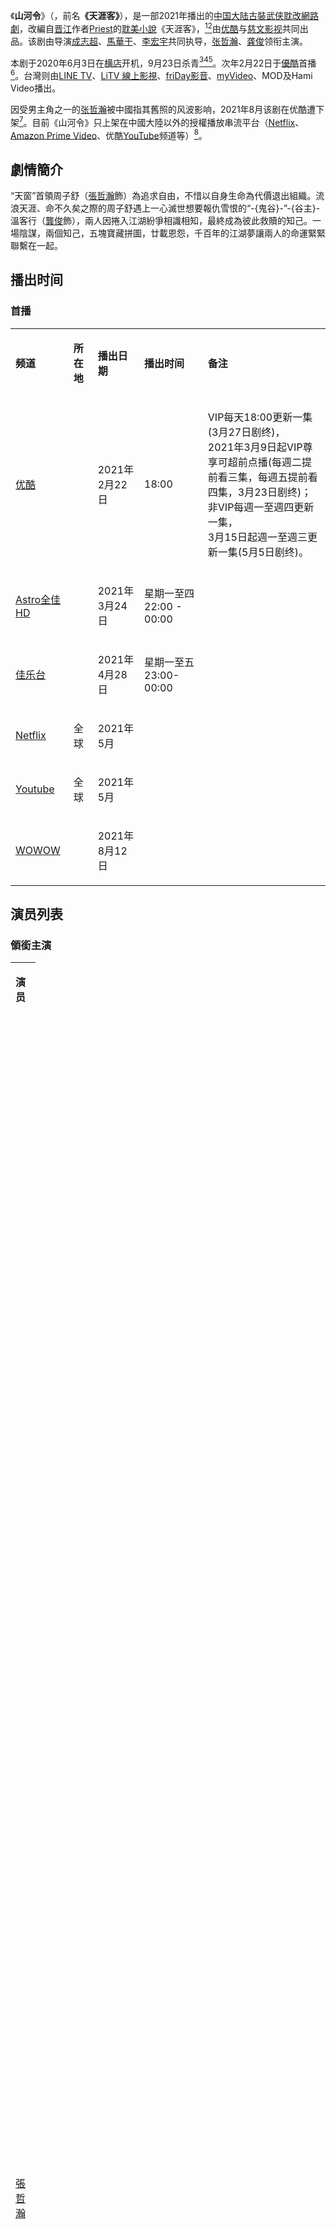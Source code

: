 {{電視節目資訊框
| 背景颜色 = #A39DAE
| 名稱 = 山河令
| 英文名稱 = ''Word of Honor''
| 圖片 = 山河令宣傳海報.jpeg
| 圖說 = 
| 别名 = 天涯客
| 類型 = [[古裝劇|古装]]、[[武俠片|武俠]]、[[耽改剧|耽改]]
| 原作 = {{based_on|天涯客|[[Priest_(作家)|Priest]]}}
| 編劇 = 小初
| 導演 = 成志超、馬華干、李宏宇
| 總製片人 = 馬韜
| 主演 = [[張哲瀚|張哲瀚]]、[[龔俊|龔俊]]
| 配音 = [[谷江山|谷江山]]、[[王凯|王凯]]
| 國家 = {{CHNML}}
| 語言 = [[普通話|普通話]]
| 字幕 = 中文
| 集數 = 36集+彩蛋1集
| 每集長度 = 45分鐘
| 拍攝年份 = 2020年6月3日－9月23日
| 製片人 = 馬韜、周照中
| 出品人 = 
| 監製 = 
| 執行製作 = 
| 拍攝地 = {{CHN}}[[浙江省|浙江省]][[橫店影視城|橫店影視城]]
| 攝影 = 
| 製作公司 = [[慈文影視|慈文传媒集团股份有限公司]]<br>[[優酷|优酷消息技术有限公司]]
| 電視網 = [[優酷|優酷]]
| 播出國家 = {{CHNML}}
| 開始 = {{start date|2021|02|22|}}
| 結束 = {{end date|2021|05|05|}}
| 官方網站 = https://weibo.com/u/6591960545
| imdb_id = 12458172
}}

《'''山河令'''》（{{lang-en|'''''Word of Honor'''''}}，前名'''《天涯客》'''），是一部2021年播出的[[中国大陆|中国大陆]][[古裝劇|古裝]][[武侠|武侠]][[耽改剧|耽改]][[網路劇|網路劇]]，改編自[[晋江文学城|晋江]]作者[[Priest_(作家)|Priest]]的[[BL_(和製英語)|耽美小說]]《天涯客》，<ref>{{Cite web|title=《天涯客》放出雙人概念海報，張哲瀚、龔俊領銜主演|work=搜狐|date=2020-06-03|url=https://www.sohu.com/a/399433031_161795|accessdate=2021-02-10|archive-url=https://web.archive.org/web/20210210102210/https://www.sohu.com/a/399433031_161795|archive-date=2021-02-10|dead-url=no}}</ref><ref>{{Cite web|title=2021最好看七部「BL劇」推薦！古裝耽美《皓衣行》《天涯客》滿屏美男點燃你的腐女心|url=https://www.cosmopolitan.com/tw/entertainment/movies/g35220757/2021-bl-drama-recommended/|date=2022-03-16|accessdate=2021-02-10|publisher=柯夢波丹 COSMOPOLITAN Taiwan|archive-url=https://web.archive.org/web/20210215023106/https://www.cosmopolitan.com/tw/entertainment/movies/g35220757/2021-bl-drama-recommended/|archive-date=2021-02-15|dead-url=no}}</ref>由[[优酷|优酷]]与[[慈文影视|慈文影视]]共同出品。该剧由导演[[成志超|成志超]]、[[馬華干|馬華干]]、[[李宏宇_(导演)|李宏宇]]共同执导，[[張哲瀚|张哲瀚]]、[[龔俊|龚俊]]领衔主演。

本剧于2020年6月3日在[[横店影视城|横店]]开机，9月23日杀青<ref>{{Cite web|title=P大作品《天涯客》开机，双男主官宣，这个阵容你期待吗_周子舒|url=https://www.sohu.com/a/www.sohu.com/a/399668896_120697525|access-date=2022-01-03|work=搜狐|language=}}{{dead link}}</ref><ref>{{Cite web|title=《天涯客》官宣开拍 男主是他！_龚俊|url=https://www.sohu.com/a/www.sohu.com/a/399465967_323469|access-date=2022-01-03|work=搜狐|language=}}{{dead link}}</ref><ref>{{Cite web|title=《天涯客》杀青首发剧照！服化道大红大紫，被批浪费主演颜值_江湖|url=https://www.sohu.com/a/www.sohu.com/a/425915768_120638518|access-date=2022-01-03|work=搜狐|language=}}{{dead link}}</ref>。次年2月22日于[[優酷|優酷]]首播<ref>{{Cite web|title=《山河令》开播 张哲瀚龚俊领衔再谱江湖风云|url=https://www.chinanews.com.cn/m/yl/2021/02-24/9417796.shtml|access-date=2022-01-03|work=中国新闻网|date=2021-02-24|archive-date=2022-01-03|archive-url=https://web.archive.org/web/20220103100128/https://www.chinanews.com.cn/m/yl/2021/02-24/9417796.shtml}}</ref>。台灣则由[[LINE_TV|LINE TV]]、[[LiTV_線上影視|LiTV 線上影視]]、[[friDay影音|friDay影音]]、[[台灣大哥大#數位內容服務|myVideo]]、MOD及Hami Video播出。

因受男主角之一的[[张哲瀚|张哲瀚]]被中國指其舊照的风波影响，2021年8月该剧在优酷遭下架<ref>{{cite news |editor=韩冲 |title=多平台下架张哲瀚视听作品 包括《山河令》等影视剧 |url=https://www.163.com/ent/article/GHTLHSO600038FO9.html |accessdate=2021-08-27|publisher=网易 |date=2021-08-21 |archive-date=2021-08-27 |archive-url=https://web.archive.org/web/20210827075716/https://www.163.com/ent/article/GHTLHSO600038FO9.html |dead-url=no }}</ref>。目前《山河令》只上架在中國大陸以外的授權播放串流平台（[[Netflix|Netflix]]、[[Amazon_Prime_Video|Amazon Prime Video]]、优酷[[YouTube|YouTube]]频道等）<ref>{{cite web|title=电视剧《山河令》登陆Netflix，YouTube播放量已破亿|url=https://baijiahao.baidu.com/s?id=1700999876106063929&wfr=spider&for=pc|website=baijiahao.baidu.com|access-date=2021-10-12|date=2021-05-28|archive-date=2021-10-22|archive-url=https://web.archive.org/web/20211022211112/https://baijiahao.baidu.com/s?id=1700999876106063929&wfr=spider&for=pc|dead-url=no}}</ref>。

==劇情簡介==
“天窗”首領周子舒（[[張哲瀚|張哲瀚]]飾）為追求自由，不惜以自身生命為代價退出組織。流浪天涯、命不久矣之際的周子舒遇上一心滅世想要報仇雪恨的“-{鬼谷}-”-{谷主}-溫客行（[[龔俊|龔俊]]飾），兩人因捲入江湖紛爭相識相知，最終成為彼此救贖的知己。一場陰謀，兩個知己，五塊寶藏拼圖，廿載恩怨，千百年的江湖夢讓兩人的命運緊緊聯繫在一起。

== 播出时间 ==
{{UTC+8}}
===首播===
{| class="wikitable" style="text-align:center"
|-style="background:#A39DAE"
|'''频道'''
|'''所在地'''
|'''播出日期'''
|'''播出时间'''
|'''备注'''
|-
|[[优酷|优酷]]
|{{CHN}}
|2021年2月22日
|18:00
|VIP每天18:00更新一集(3月27日剧终)，<br>2021年3月9日起VIP尊享可超前点播(每週二提前看三集，每週五提前看四集，3月23日剧终)；<br>非VIP每週一至週四更新一集，<br>3月15日起週一至週三更新一集(5月5日剧终)。
|-
|[[Astro全佳HD|Astro全佳HD]]
| {{MYS}}
|2021年3月24日 
| 星期一至四 22:00 - 00:00
|
|-
|[[佳乐台|佳乐台]]
|{{SIN}}
|2021年4月28日 
| 星期一至五 23:00-00:00
|
|-
|[[Netflix|Netflix]]
| 全球
|2021年5月 
|
|
|-
|[[Youtube|Youtube]]
| 全球
|2021年5月 
|
|
|-
|[[WOWOW|WOWOW]] 
| {{JPN}}
| 2021年8月12日
|
|
|}

== 演员列表 ==
===領銜主演===
{|class="wikitable" width="100%" style="text-align:center"
|-style="background:#A39DAE"
|width="10%"|'''演员'''
|width="10%"|'''角色'''
|width="35%"|'''简介'''
|width="10%"|'''备注'''
|width="10%"|'''配音'''
|-
| [[張哲瀚|張哲瀚]] || 周子舒 || align="left" | '''四季山莊第五代莊主、天窗第一任首領'''<br>張成嶺師父、秦懷章之徒
'''武功：白衣劍法、八卦掌、易容術、凌寒暗香勁、六合心法、七竅三秋釘 <br>絕招：流雲九宮步''' <br>嚮往自由，想要浪跡江湖。因得秦懷章傳位時還只是個少年，無力支撐起整個四季山莊，故而帶領山莊八十一人投奔晉王並創立天窗。後由於四季山莊之人相繼死去而心灰意冷，想恢復自由之身，離開天窗，因此自行將7枚七竅三秋釘打入體内，使其只剩三年多壽命，且五感漸次喪失，功力大減。之後化名'''周絮'''，遇到溫客行之後對塵世產生眷戀，两人惺惺相惜，互相救赎，不离不弃。最後溫客行以自身作為爐鼎，煉化六合真氣反輸，令其傷勢痊癒。此后便与温客行一同長住雪山，終生僅能飲冰食雪。
| 幼年:<br>楊承錦|| [[谷江山|谷江山]]
|-
| [[龔俊|龔俊]] || 溫客行 || align="left" | '''青崖山鬼-{谷谷}-主'''<br>甄(溫)如玉、谷妙妙之子、秦懷章之徒<br>'''武功：六合心法、秋明劍法 <br>絕招：秋明十八式''' <br>本名'''甄衍'''。兒時曾与周子舒有一面之缘，亦有师兄弟之份。后父母被殺，流落鬼谷，為了生存和報仇，成為鬼-{谷谷}-主，認為江湖中的人都是滿臉仁義道德，實則骯髒齷齪。為完成復仇計畫，以吊死鬼偷走琉璃甲為由，命青崖山三千鬼眾出谷。偶遇周子舒，認為此人是個"變數"，在接觸試探過程中，兩人漸漸惺惺相惜、互相救贖，打開心結，並被周子舒認出是他漂流在外的二師弟。於第33集以四季山莊二弟子和聖手夫婦之子的身分出現在英雄大會，向趙敬報仇。後為使周子舒得以活命，以自身作為爐鼎，煉化六合真氣反輸給周子舒，因此一夜白頭，終生僅能飲冰食雪，與周子舒一同長住雪山。
| 幼年:<br>蕭李臻瑱|| [[王凯_(配音演员)|王凱]]
|-
|}

===主演===
{|class="wikitable" width="100%" style="text-align:center"
|-style="background:#A39DAE"
|width="10%"|'''演员'''
|width="10%"|'''角色'''
|width="35%"|'''简介'''
|width="10%"|'''备注'''
|width="10%"|'''配音'''
|-
| [[周也|周也]] || 顧湘 || align="left" | '''鬼谷無心紫煞'''<br>看似潑辣任性，實則天真重情。幼年被老谷主擄回谷內，得溫客行相救並撫養成人，表面上以主僕相稱，實則情同兄妹，遇見曹蔚寧後兩人相戀。兩人大婚之日，曹蔚寧被莫懷陽杀死，悲痛欲絕，欲替其報仇未成却反遭殺害，臨終前請求溫客行殺死莫懷陽報兩人之仇。||||[[徐佳琦|徐佳琦]]
|-
| 馬聞遠 || 曹蔚寧 || align="left" | '''清风剑派弟子'''<br>為人善良、樂觀開朗，喜欢美食，说话时经常用错诗句，对顾湘一见钟情，后与其坠入爱河。在二人大婚之日被师父莫怀阳杀害。|| ||[[苏尚卿|蘇尚卿]]
|-
| [[孫浠倫|孫浠倫]] || 張成嶺 || align="left" | '''鏡湖派、四季山莊及龍淵閣弟子'''<br>鏡湖派掌門張玉森幼子，周子舒徒弟，因緣際會下又繼承龍雀機關術，肩負振興三派之重任。性格溫和敦厚、剛毅果敢，武功啟蒙較晚但為習武奇才，與周子舒和溫客行一起輾轉江湖，最終繼承周子舒心願，重建四季山莊，後有一女名為张念湘。<br>'''絕招：流雲九宮步、龍淵閣機關術、八卦掌'''|| 成年:<br>趙曉坤|||星潮
|-
| [[陳紫函|陳紫函]]|| 喜喪鬼 || align="left" | '''薄情簿主'''<br>本名'''羅浮夢'''，鬼谷十大惡鬼之一，招式極樂掌。原為霓光宫宮主，深爱赵敬却被其辜负并屠杀满门，一夜白頭後淪落鬼谷，自此想杀尽天下负心汉。救下幼年温客行并带回鬼谷，在鬼谷对温客行很是照顾。患有離魂之症，最后命丧于鬼谷大战。||原著中喜丧鬼一角为男性，名孙鼎||张馨予
|-
|}

===特別出演===
{|class="wikitable" width="100%" style="text-align:center"
|-style="background:#A39DAE"
|width="10%"|'''演员'''
|width="10%"|'''角色'''
|width="35%"|'''简介'''
|width="10%"|'''备注'''
|-
| [[黑子_(演员)|黑子]] || 高崇 || align="left" | '''岳陽派掌門、五湖盟盟主'''<br>在五湖盟五子中排行老大，高小憐之父，江湖人稱"鐵判官"，重視兄弟情誼，始終以自己的方式維護江湖安穩。被趙敬設計陷害，在英雄大會上含冤撞柱而死。|| 青年:<br>張佳航
|-
|[[王若麟|王若麟]]||趙敬|| align="left" |'''太湖派掌門兼五湖盟二弟子'''<br>江湖人稱三白大俠，原為僕役之子，十分善于伪装，表面偽裝很懦弱，內心卻詭計多端，攻于心计，心思极深，對羅浮夢始亂終棄，并在大婚当日杀害了罗浮梦全家。因妒害死容炫，陷害高崇。为了得到琉璃甲钥匙向鬼谷透露了温客行父母的行踪，导致温客行父母惨死。為当上武林盟主，與毒蠍和鬼谷的無常鬼、開心鬼及急色鬼同流合污。最終自食惡果，於青崖山英雄大會上身敗名裂，以廢人之軀與蠍王一同葬身于雪崩之下。||青年:<br>田沐陽
|-
| 郭家豪 || 沈慎 || align="left" |'''大孤山派掌門'''<br>在五湖盟五子中排行老五，鄧寬的師叔。雖曾懦弱坐視容炫及溫如玉遭難，最終協助溫客行揭露趙敬陰謀，為死去的兄弟復仇昭雪。|| 青年:<br>常元佳
|-
| [[寇振海|寇振海]] || 黃鶴 || align="left" | '''丐幫執法長老'''<br>覬覦武林盟主之位，陷害高崇，擄走高小憐，間接害死安吉四賢，最終被桃紅綠柳所殺。||电视剧原创角色
|-
| [[李岱昆|李岱昆]] || 蠍王 || align="left" |'''毒蠍暗殺組織首領'''<br>本名'''蠍揭留波'''，趙敬義子。本來对赵敬忠心耿耿，為爭奪琉璃甲，不惜煉製藥人，血洗各大門派，后来识破了赵敬的真面目后，与温客行合作，让赵敬计划最终落败，并讓其服下哑药，最終與趙敬一起命丧雪崩。||
|-
| [[黃宥明|黃宥明]] || 葉白衣 || align="left" | '''長明山劍仙'''<br>'''武功：六合心法''' <br>容炫師父，魔匠容長青的知己好友，被溫客行稱老怪物。為救容長青，陰錯陽差練成六合心法而長生不死，但須常年住於清冷的長明山上，終生僅能飲冰食雪。後高崇以山河令為信，請其協助剷除鬼谷，且葉白衣為尋找死去的徒弟容炫，是以仗劍出山。因感佩周子舒及溫客行之情義，將六合心法傳授給溫客行，以救周子舒性命。最終因厭倦孤單不死的人生，選擇接觸人間煙火，身體的時間開始轉動而漸漸老去。||
|-
|}

===友情出演===
{|class="wikitable" width="100%" style="text-align:center"
|-style="background:#A39DAE"
|width="10%"|'''演员'''
|width="10%"|'''角色'''
|width="35%"|'''简介'''
|width="10%"|'''备注'''
|-
| 王東 || 晉王 || align="left" | 周子舒表哥，原為晉州節度使，後裂土封王，暗中培植天窗為其效力，密謀造反，參與琉璃甲搶奪，後被周子舒之凌寒暗香勁所傷，餘生只能纏綿病榻。||原著中原型为荣嘉皇帝赫连翊
|-
| [[魏哲鳴|魏哲鳴]] ||七爺|| align="left" | 本名'''景北淵'''，行七。周子舒和晉王的故人，足智多謀，為遠離晉王勢力，與大巫遠赴南疆。||
|-
|范津瑋||大巫||align="left" |本名'''烏溪'''，南疆大巫。周子舒的故人，精通醫術與南疆巫蠱秘術，且武功高強。為解救周子舒所受七竅三秋釘之害，與七爺一同自南疆前往中原。
|
|-
| [[徐少強|徐少強]] || 畢長風 || align="left" |'''天窗侍衛、四季山莊舊部'''<br>隨周子舒投靠晉王之四季山莊八十一人之一，因不滿晉王所做，不願再為其賣命，欲退出天窗，故自請七竅三秋釘之刑。||
|-
| [[梁家仁|梁家仁]] || 老守衛 || align="left" |天窗守衛||
|-
| [[沈保平|沈保平]] || 老漁夫 || align="left" | 曾受鏡湖派掌門秋月劍張玉森的救命之恩，因此在鏡湖上擺渡三年，想找機會報恩。在鏡湖派遭到滅門之禍時，救下張成嶺並託孤給周子舒。||
|-
| [[汪融|汪融]] || 韓英 || align="left" | 周子舒在天窗的舊部，在為晉王尋找琉璃甲的途中遇到了周子舒，誤以為周子舒要琉璃甲，而拼死偷了晉王放在書房的假琉璃甲，最後被晉王追殺死在四季山莊||
|-
|}

===其他演員===
{|class="wikitable" width="100%" style="text-align:center"
|-style="background:#A39DAE"
|width="10%"|'''演员'''
|width="10%"|'''角色'''
|width="35%"|'''简介'''
|width="10%"|'''备注'''
|-
|[[曹曦月|曹曦月]]||静安郡主||align="left" |振武節度使李大人之女，秦九霄的爱人。被迫喝下周子舒所給的見血封喉的毒藥而亡。
|原著中为静安公主，名冯小舒
|-
|馬蘭
|桃紅婆
| align="left"  rowspan="2" |一对夫妻，江湖人稱桃紅綠柳。俩人各自缺少一条胳膊。後被沈慎擊敗，退隱江湖。
|
|-
|周小鵬
|綠柳翁
|
|-
| 任伊暄 || 紅露 || align="left" |顧湘所救的女孩，後來成為顧湘的婢女，被高崇所帶領的弟子無辜殺害。||电视剧原创角色
|-
| 付柔美琦 || 雲栽 || align="left" |顧湘所救的女孩，後來成為顧湘的婢女。 ||电视剧原创角色
|-
| 黃弼興 || 封曉峰 || rowspan="2" align="left" |與眾人一同害死安吉四賢，毀壞五湖盟碑，終被高崇殺死。 || 
|-
| 王剛 || 高山奴 ||
|-
| 趙啟航 || 宋平安 || align="left" |七爺的下屬，為七爺管理平安銀莊，並收集聯絡中原消息。 ||
|-
| 吳坤乙 || 阿伈萊 || align="left" |七爺的下屬，護送張成嶺至大孤山派。 ||
|-
| 郝薦椿 || 孟婆 || align="left" | ||
|-
| 武林 || 鬼面客 || align="left" | ||
|-
| 成萬川 || 羅浩 || align="left" | ||
|-
| 陸歡 || 林叔 || align="left" | ||
|-
| 孔令孜 || 賀睿才 || align="left" | ||
|-
| 楊默 || 方不知 || align="left" |江湖人稱九爪靈狐、賊祖宗，因偷竊琉璃甲遭天窗殺害。 ||
|-
| 衛羽 || 李大人 || align="left" |振武節度使，被周子舒受晉王之命暗殺。 ||
|-
| 王星壹 || 青衣劍客 || align="left" | 節度使府護衛。||
|-
| 劉美希 || 張念湘 || align="left" |張成嶺之女。 ||
|-
|}

==各大帮派或组织==
===四季山莊(天窗組織)===
'''独有暗器：雨打芭蕉针'''
{|class="wikitable" width="100%" style="text-align:center"
|-style="background:#A39DAE"
|width="10%"|'''演员'''
|width="10%"|'''角色'''
|width="35%"|'''简介'''
|width="10%"|'''备注'''
|-
| [[張哲瀚|張哲瀚]] || 周子舒 || 詳見'''[[#領銜主演|領銜主演]]'''|| 幼年:<br>楊承錦
|-
| 宮正楠 || 秦懷章 || align="left" | '''四季山莊第四代莊主'''<br>周子舒師父，為人清風霽月，豁達重義，青崖山之役後，因不滿五子未能堅守大義，遂與五子割袍，躬身營救溫如玉一家。佩劍為魔匠容長青所打造的得意之作的其中之一"白衣"，此劍乃葉白衣所贈，后传给周子舒。||
|-
| 郭迦南 || 秦九霄 || align="left" | '''四季山莊前任少莊主'''<br>秦懷章之子，周子舒師弟，單純豪爽，爱慕靜安郡主。以为周子舒被困潞城前去相救，而不幸殞命。|| 童年:<br>張躍濱
原著中名梁九霄
|-
| [[徐少強|徐少強]]|| 畢長風 ||align="left" | '''天窗侍衛、四季山莊舊部'''<br>隨周子舒投靠晉王之四季山莊八十一人之一，因不滿晉王所做，不願再為其賣命，欲退出天窗，故自請七竅三秋釘之刑。
|
|-
| 汪融 || 韓英 || align="left" | '''天窗統領'''<br>重義信諾，誓死效忠周子舒，為救周子舒潛入晉王房間盜取假的琉璃甲，被晉王手下重傷。重傷後一路逃去四季山莊，將老晉王設計殺害周子舒父親之事告訴周子舒。卻不料導致段鵬舉帶領天窗發現周子舒藏匿於四季山莊，為讓溫客行護張成嶺離開，自斷經脈而死。 ||电视剧原创角色
|-
| 郭云飛 || 段鵬舉 || align="left" |'''原天窗副首領→天窗第二任首領''' <br>在周子舒離開天窗後繼承首領之位。為人陰狠無情，與趙敬和毒蠍合作，在四季山庄抓捕周子舒，并烧毁四季山庄，後被周子舒於武庫門口一劍封喉而死。 ||
|-
| 雲翔 || 畢星明 || align="left" |畢長風之徒，救出周子舒後，與程子晨等一十八位拜入四季山莊門下。||电视剧原创角色
|-
| 王品 || 程子晨 || align="left" |程修之徒，救出周子舒後，與畢星明等一十八位拜入四季山莊門下。||电视剧原创角色
|-
|}

===青崖山鬼谷===
{|class="wikitable" width="100%" style="text-align:center"
|-style="background:#A39DAE"
|width="10%"|'''演员'''
|width="10%"|'''角色'''
|width="35%"|'''简介'''
|width="10%"|'''备注'''
|-
| [[龔俊|龔俊]] || 溫客行 ||　詳見'''[[#領銜主演|領銜主演]]'''|| 幼年:<br>蕭李臻瑱
|-
| [[周也|周也]] || 顧湘 ||　詳見'''[[#主演|主演]]'''||
|-
| 葉新宇 ||老谷主 || align="left" |'''青崖山鬼谷老谷主'''<br>為奪武庫鑰匙殺害溫氏夫婦，將幼年溫客行擄入鬼谷，後被溫客行所殺。||
|-
| 柯乃予 || 柳千巧 || align="left" | '''艷鬼'''
十大惡鬼之末。因一饭之恩被秦怀章传授易容之术，遮住原本被毁的容貌，能易容成任何人的样子。深爱華山掌門于丘烽，因被其夫人發現后打伤并扒光衣服游街，被喜喪鬼救起帶入鬼谷。唯一一個被允許破例不用喝孟婆湯的人。最后选择主动喝下孟婆汤忘记于丘烽，在鬼谷大战中刺死于丘烽，最终命丧鬼谷大战。
|
|-
| [[陳紫函|陳紫函]] || 喜喪鬼 || 詳見'''[[#主演|主演]]'''||
|-
| 岳彬 || 吊死鬼 || align="left" | 十大惡鬼之一。以纏魂絲匣為武器，被溫客行暗中殺害，並借追捕之名，號令眾鬼破誓出谷。||原著中名薛方
|-
| 薛飛 || 無常鬼 || align="left" | 十大惡鬼之首。黑白无常為其手下，暗中拉攏開心鬼和急色鬼，勾結趙敬和毒蠍。後被溫客行關至寒潭水牢，於鬼谷大戰後被天窗所殺。||
|-
| 楊超然 || 開心鬼 || align="left" | 十大惡鬼之一。因練功岔氣之故，造成不笑出聲就不能說話的毛病。後被溫客行關至寒潭水牢，於鬼谷大戰後被天窗所殺。||
|-
| 周耀 || 急色鬼 || align="left" | 十大惡鬼之一。贪色如命，後受命趙敬企圖滅口喜喪鬼，輕薄艷鬼，故被蠍王所殺。||
|-
| 李寶兒 || 食屍鬼 || align="left" | 十大惡鬼之一。喜生啖人肉，性格急燥殘忍，最终命丧鬼谷大战。||
|-
| 邱彬 || 長舌鬼 || align="left" | 十大惡鬼之一。與無常鬼及毒蠍勾結，於義莊企圖趁機殺害溫客行，反而被溫客行殺死。||
|-
| 孫子航 || 黑無常 || align="left" | 十大惡鬼之一。聽命於無常鬼，後被溫客行關至寒潭水牢，於鬼谷大戰後被天窗所殺。||
|-
| 沙子軒 || 白無常 || align="left" | 十大惡鬼之一。黑無常的兄弟，武功平平膽小怕事，后被-{谷}-主掐死。||
|-
|}

===清風劍派===
{|class="wikitable" width="100%" style="text-align:center"
|-style="background:#A39DAE"
|width="10%"|'''演员'''
|width="10%"|'''角色'''
|width="35%"|'''简介'''
|width="10%"|'''备注'''
|-
| 王鉑清 || 莫懷陽 || align="left" |'''清風劍派掌門'''<br>以名門正派自居，使高崇錯信交付琉璃甲，暗地與趙敬和蠍王勾結。鬼谷大戰前杀死師弟范怀空，为夺取琉璃甲和鑰匙假借祝賀名義混進鬼谷，擊殺徒弟曹蔚寧和顧湘，後被溫客行所殺。||
|-
| 王康 || 莫蔚虛 || align="left" | 清風劍派弟子，莫懷陽之子。鬼谷大戰前後不知所蹤。||电视剧原创角色
|-
| [[成城|成城]] || 范懷空 || align="left" |'''清風劍派長老'''<br>莫懷陽師弟，曹蔚寧師叔。為人和善，明辨善惡，鬼谷大戰前被莫懷陽殺害。||原著中名莫怀空
|-
| 马闻远 || 曹蔚寧 ||詳見'''[[#主演|主演]]'''||
|-
|}

===五湖盟===
{|class="wikitable" width="100%" style="text-align:center"
|-style="background:#A39DAE"
|width="10%"|'''演员'''
|width="10%"|'''角色'''
|width="35%"|'''简介'''
|width="10%"|'''备注'''
|-
| [[黑子_(演员)|黑子]] || 高崇 || align="left" |'''岳陽派掌門兼五湖盟大弟子''' <br>容炫、溫如玉摯友、高小憐之父<br>詳見'''[[#特別出演|特別出演]]'''
| 青年:<br>張佳航
|-
| 王若麟 || 趙敬 || align="left" |'''太湖派掌門兼五湖盟二弟子'''<br>容炫、溫如玉摯友、蠍王義父<br>詳見'''[[#特別出演|特別出演]]'''
| 青年:<br>田沐陽
|-
| || 陸太冲 || align="left" |'''丹陽派掌門兼五湖盟三弟子'''<br>容炫、溫如玉摯友|| 青年:<br>楊韓
|-
| 常晉 || 張玉森 || align="left" |'''鏡湖派掌門兼五湖盟四弟子'''<br>容炫、溫如玉摯友、張成嶺之父|| 青年:<br>周泰亨
|-
| 郭家豪 || 沈慎 || align="left" |'''大孤山派掌門兼五湖盟五弟子'''<br>容炫、溫如玉摯友<br>詳見'''[[#特別出演|特別出演]]'''
| 青年:<br>常元佳
|}

====岳陽派====
{|class="wikitable" width="100%" style="text-align:center"
|-style="background:#A39DAE"
|width="10%"|'''演员'''
|width="10%"|'''角色'''
|width="35%"|'''简介'''
|width="10%"|'''备注'''
|-
| [[黑子_(演员)|黑子]] || 高崇 || align="left" |'''岳陽派掌門兼五湖盟大弟子'''<br>詳見'''[[#特別出演|特別出演]]'''|| 青年:<br>張佳航
|-
| 楊萬里 || 鄧寬 || align="left" |'''岳陽派首徒'''<br>高崇大弟子，與其獨女高小憐相戀。無辜捲入喜喪遊戲，被毒蠍蠱術控制心智，被迫誣陷高崇，後與高小憐終成眷屬。||
|-
| 金樂 || 高小憐 || align="left" | '''高崇之女，岳陽派弟子'''<br>知書達禮，溫柔善良，與鄧宽兩情相悅。於青崖山英雄大會上指控趙敬，成功為其父洗刷罪名。||
|-
| 王皓晨 || || align="left" | 鄧寬與高小憐之子。||
|-
| 楊朕 || 祝邀之 || align="left" | 岳陽派弟子。||电视剧原创角色
|-
| 唐元盛 || 高山 || align="left" | 岳陽派弟子。||电视剧原创角色
|-
| 唐書亞 || 謝無恙 || align="left" | 趙敬義子，岳陽派弟子。||电视剧原创角色
|-
| 黃子益 || 宋懷仁 || align="left" | 趙敬義子，岳陽派弟子。後被蠍王殺害奪走其身上所偷來的琉璃甲。||
|-
|}

====太湖派(三白山莊)====
{|class="wikitable" width="100%" style="text-align:center"
|-style="background:#A39DAE"
|width="10%"|'''演员'''
|width="10%"|'''角色'''
|width="35%"|'''简介'''
|width="10%"|'''备注'''
|-
| [[王若麟|王若麟]]|| 趙敬 || align="left" | '''太湖派掌門兼五湖盟二弟子'''<br>詳見'''[[#特別出演|特別出演]]'''|| 青年:<br>田沐陽
|-
|}

====丹陽派====
{|class="wikitable" width="100%" style="text-align:center"
|-style="background:#A39DAE"
|width="10%"|'''演员'''
|width="10%"|'''角色'''
|width="35%"|'''简介'''
|width="10%"|'''备注'''
|-
| || 陸太冲 || align="left" |'''丹陽派掌門兼五湖盟三弟子'''|| 青年:<br>楊韓
|-
|}

====鏡湖派(鏡湖山莊)====
{|class="wikitable" width="100%" style="text-align:center"
|-style="background:#A39DAE"
|width="10%"|'''演员'''
|width="10%"|'''角色'''
|width="35%"|'''简介'''
|width="10%"|'''备注'''
|-
| 常晉 || 張玉森 || align="left" |'''鏡湖派掌門兼五湖盟四弟子'''<br>樂善好施，江湖人稱秋月劍 鏡湖大俠，對高崇等四子未搭救容炫一事心生不滿，故與五湖盟鮮少來往，而後鏡湖派慘遭血洗，被鬼谷為奪取琉璃甲而凌虐殺害。|| 青年:<br>周泰亨
|-
| 閆丁翔宇 || 張成峰 || align="left" |'''鏡湖山莊大公子'''<br>被鬼谷為奪取琉璃甲而凌虐殺害。 ||
|-
| 陳啟 || 張成巒 || align="left" |'''鏡湖山莊二公子'''<br>被鬼谷為奪取琉璃甲而凌虐殺害。 ||
|-
| [[孫浠倫|孫浠倫]] || 張成嶺 || align="left" |'''鏡湖山莊三公子''' <br>詳見'''[[#主演|主演]]'''|| 成年:<br>趙曉坤
|-
|}

====大孤山派====
{|class="wikitable" width="100%" style="text-align:center"
|-style="background:#A39DAE"
|width="10%"|'''演员'''
|width="10%"|'''角色'''
|width="35%"|'''简介'''
|width="10%"|'''备注'''
|-
| 郭家豪 || 沈慎 || align="left" | '''大孤山派掌門兼五湖盟五弟子'''<br>詳見'''[[#特別出演|特別出演]]'''|| 青年:<br>常元佳
|-
|}

===毒蠍(暗殺組織)===
{|class="wikitable" width="100%" style="text-align:center"
|-style="background:#A39DAE"
|width="10%"|'''演员'''
|width="10%"|'''角色'''
|width="35%"|'''简介'''
|width="10%"|'''备注'''
|-
| 李岱昆 || 蠍王 || 詳見'''[[#特別出演|特別出演]]'''||
|-
| [[趙茜|趙茜]] || 毒菩薩 || align="left" |'''毒蠍四大刺客之一'''<br>擅用毒蠱惑人心，以峨嵋刺為武器，周旋於人群之間。||电视剧原创角色
|-
| 于乃佳 || 俏羅漢 || align="left" |'''毒蠍四大刺客之一'''<br>性格孤僻，專斷獨行，以雙刀為武器。||电视剧原创角色
|-
| 劉月濤 || 魅曲秦松 || align="left" |'''毒蠍四大刺客之一'''<br>通曉音律，擅長以琵琶魔音亂人心智，因擄走張成嶺，被溫客行重傷廢去武功。||
|-
| 潘健 || 金毛蔣怪 || align="left" |'''毒蠍四大刺客之一'''<br>粗俗無情的專業殺手，在毒蠍分舵被周子舒以雨打芭蕉針所殺。||电视剧原创角色
|-
|}

===長明山===
{|class="wikitable" width="100%" style="text-align:center"
|-style="background:#A39DAE"
|width="10%"|'''演员'''
|width="10%"|'''角色'''
|width="35%"|'''简介'''
|width="10%"|'''备注'''
|-
| [[黃宥明|黃宥明]] || 葉白衣 || 詳見'''[[#特別出演|特別出演]]'''||
|-
|  || 容長青 || align="left" |'''大荒劍'''<br>鬼谷初代谷主魔匠，葉白衣摯友、容炫之父。|| 
|-
|  || 容夫人 || align="left" |容長青之妻，容炫之母。|| 
|-
| 李明軒 || 容炫 || align="left" |'''封山劍'''<br>容長青之子、岳鳳兒丈夫、葉白衣弟子。因癡迷研究武術，偷取六合心法離開長明山，追求蒐集各派武林秘笈，與好友共同創立武庫。因中三屍毒後施行陰陽冊，而喪失心智，並被武林各派追殺，最終自刎於青崖山外。|| 
|-
|}



===龍淵閣===
{|class="wikitable" width="100%" style="text-align:center"
|-style="background:#A39DAE"
|width="10%"|'''演员'''
|width="10%"|'''角色'''
|width="35%"|'''简介'''
|width="10%"|'''备注'''
|-
| 張雙利 || 龍雀 ||align="left" | '''龍淵閣閣主'''<br>龍孝父親、張成嶺師父<br>擅長機關術，江湖人稱"半諸葛"，與秦懷章及容炫等人為好友。被龍孝斷了雙腿困在山洞多年，因已生無可戀，最後由溫客行為其砍斷鎖鏈，經脈盡斷而死。|| 青年:<br>[[高楊|高楊]]
|-
| 王滋潤 || 龍孝 || align="left" |'''龍淵閣少閣主'''<br>龍雀之子，性格陰險狡詐，不滿龍雀拒絕使用陰陽冊治好自己殘缺之身，對父親痛下殺手，斷其雙腿並囚禁數年。為取得陰陽冊，與趙敬聯手構陷高崇，和蠍王合作煉製藥人。後被自己所培養的藥人撕裂斷命。 ||
|-
|}

===神医谷===
{|class="wikitable" width="100%" style="text-align:center"
|-style="background:#A39DAE"
|width="10%"|'''演员'''
|width="10%"|'''角色'''
|width="35%"|'''简介'''
|width="10%"|'''备注'''
|-
| 鄒世中 || 老谷主 || align="left" |'''神醫-{谷谷}-主'''||
|-}-
| 于欣妍 || 岳鳳兒 || align="left" |'''神醫谷大弟子'''<br>容炫的妻子，江湖人稱芝仙，為救容炫施行陰陽冊，使容炫瘋癲而被失手殺死。|| 电视剧原创角色
|-
| 姬曉飛 || 温如玉 || align="left" |'''神醫谷二弟子'''<br>温客行父亲。曾从师姓改名'''甄如玉'''。江湖人稱聖手，一生救死扶傷，為人高風亮節，因受武林各派逼迫，被老谷主廢去武功逐出神醫谷，最終為守護武庫鑰匙而被鬼谷殺害。<br>'''劍法：秋明劍法||
|-
| 歐若拉 || 谷妙妙 || align="left" |'''神醫谷三弟子'''<br>温客行母亲，溫如玉的妻子，江湖人稱妙手，與甄如玉一同被鬼谷殺害。|| 
|-
|}

===安吉四賢===
{|class="wikitable" width="100%" style="text-align:center"
|-style="background:#A39DAE"
|width="10%"|'''演员'''
|width="10%"|'''角色'''
|width="35%"|'''简介'''
|width="10%"|'''备注'''
|-
| 呂春生 || 斐豐 || align="left" | 雅擅音律，喬幸同門師兄及丈夫，四人志氣相投，互為知音。因捲入琉璃甲搶奪而亡。|| rowspan="4" |电视剧原创角色
|-
| 張志偉 || 杜于遷 || align="left" |為一讀書人，擅於撫琴。因三位好友身亡，自刎而死。 
|-
| 于子寬 || 賀一凡 || align="left" |原為獨行大盜，受到三位好友感化，結伴退出江湖。因各派搶奪琉璃甲，被桃紅綠柳殺害。 
|-
| 童曉梅 || 喬幸 || align="left" | 斐豐同門師妹及妻子，四人一同隱居安吉山林。因捲入琉璃甲搶奪而亡。
|-
|}

=== 其他帮派 ===
{|class="wikitable" width="100%" style="text-align:center"
|-style="background:#A39DAE"
|width="10%"|'''演员'''
|width="10%"|'''角色'''
|width="15%"|'''帮派'''
|width="35%"|'''简介'''
|width="10%"|'''备注'''
|-
| 李同東 || 
|伏牛派|| align="left" |伏牛派當家||
|-
|徐偉
|
|海沙幫|| align="left" |海沙幫幫主
|
|-
|于愛群
|慈穆大師
|少林寺
|
|
|-
|宋亞當
|
|鐵掌幫<br><small>荆襄霸主，与岳阳派不合。</small>|| align="left" |鐵掌幫幫主
|
|-
|侯金龍
|
|鷹爪門
| align="left" |鷹爪門門主
|
|-
|王崇
|
|五虎斷刀門
| align="left" |五虎斷刀門門主
|
|-
|趙永占
|
|漕幫
| align="left" |漕幫幫主
|
|-
|韓皓翔
|
| rowspan="2" |巨鲸帮
| align="left" |巨鯨幫二代幫主
|
|-
|任希鴻
|汪默軒
| align="left" |巨鯨幫幫主
|
|-
|<center>  魏甲 
|<center>  
| rowspan="2" |丐帮
| align="left" |丐幫幫主
|
|-
|<center>  [[寇振海|寇振海]] 
|<center>  黃鶴 
|<center>  詳見'''[[#特別出演|特別出演]]'''
|
|-
|趙鴻武
|穆思遠
| rowspan="2" |断剑山庄
| align="left" |'''斷劍山莊莊主'''
|
|-
|袁帥
|穆云歌
| align="left" |'''斷劍山莊少莊主'''<br>对峨眉弟子莫燕婉始乱终弃，导致莫燕婉含恨吊死在断剑山庄，一尸两命。喜丧鬼闻之便亲自为穆云歌和鬼妻莫燕婉举行冥婚。
|
|-
|劉瀚陽
|于丘烽
| rowspan="2" |华山派<br><small>注重服装整洁，衣冠不整视为违反门规。</small>
| align="left" |'''華山派掌門'''<br>與艷鬼情感糾葛，最終於鬼谷大戰死於艷鬼之手。
|
|-
|嘉裕
|于天-{杰}-
| align="left" |于丘烽之子。死於纏魂絲陣陷阱。
|
|-
|王崗
|傲崍子
| rowspan="4" |泰山派
| align="left" |'''泰山派掌門'''
|
|-
|張晨
|青柏
| align="left" |泰山派弟子。
|
|-
|劉如軒
|青華
| align="left" |泰山派弟子。
|
|-
|王藝龍
|青松
| align="left" |泰山派弟子，後繼任掌門。
|
|-
|櫓進
|智音師太
| rowspan="2" |峨眉派
| align="left"|'''峨嵋派掌門'''<br>曾受聖手夫婦之恩。
|
|-
|李曼
|莫燕婉
|align="left"|峨眉派弟子，因遭穆云歌负心，自尽而亡。
|
|-
|}

==电视剧歌曲==
{{Tracklist
| collapsed       = 
| headline        = 
| extra_column    = 演唱
| total_length    = 
| all_writing     = 
| all_lyrics      = 
| all_music       =

| title1          = 《天問》
| note1           = 片头曲
| lyrics1         = 張匯泉
| music1          = 閆驍男
| arranger1       = 鞏一凡
| extra1          = [[摩登兄弟|摩登兄弟]] [[劉宇寧|劉宇寧]]

| title2          = 《天涯客》
| note2           = 片尾曲
| lyrics2         = 小初
| music2          = 金若晨
| arranger2       = 冒振瑤、金若晨
| extra2          = [[張哲瀚|張哲瀚]]、[[龔俊|龔俊]]

| title3          = 《緣滅》
| note3           = 插曲
| lyrics3         = 馬程程
| music3          = 鄭冰冰
| arranger3       = 張璽
| extra3          = [[雙笙|雙笙]]

| title4          = 《錦書來》
| note4           = 插曲
| lyrics4         = 阿狸
| music4          = 溫喆
| arranger4       = 楊子軒
| extra4          = [[霍尊|霍尊]]

| title5          = 《孤夢》
| note5           = 插曲
| lyrics5         = 張暢
| music5          = 鄭國鋒
| arranger5       = 楊子軒
| extra5          = [[張哲瀚|張哲瀚]]

| title6          = 《無題》
| note6           = 插曲
| lyrics6         = 梅真
| music6          = 金若晨
| arranger6       = 金若晨
| extra6          = [[胡夏|胡夏]]

| title7          = 《歸》
| note7           = 插曲
| lyrics7         = 王乙慶、林喬
| music7          = 孫艾藜
| arranger7       = 孫沛
| extra7          = [[王嘉誠(歌手)|王嘉誠]]

| title8          = 《盲》
| note8           = 插曲
| lyrics8         = 林喬
| music8          = 夏恆、鄧強中
| arranger8       = 鄧強中
| extra8          = [[王晰|王晰]]

| title9          = 《落心》
| note9           = 插曲
| lyrics9         = 馬韜、馬程程
| music9          = 著小生 Zoki
| arranger9       = 張璽
| extra9          = [[葉里|葉里]]

| title10          = 《醉江月》
| note10           = 插曲
| lyrics10         = 嚴雨田
| music10          = 宋辰
| arranger10       = 楊子軒
| extra10          = [[弦子|弦子]]

| title11          = 《山河行》
| note11           = 插曲
| lyrics11         = 林喬、劉恩汛
| music11          = 岑思源
| arranger11       = 岑思源
| extra11          = [[周傳雄|周傳雄]]

| title12          = 《笑看江湖》
| note12           = 江湖宣傳曲
| lyrics12         = 芋頭 Taro
| music12          = 芋頭 Taro、滿舒克
| arranger12       = 萬晨
| extra12          = [[滿舒克|滿舒克]]

| title13          = 《望天涯》
| note13           = 推廣曲
| lyrics13         = 馬程程
| music13          = 王嘉誠
| arranger13       = 楊子軒
| extra13          = 天涯客男團 [[李岱昆|李岱昆]]、[[袁帥|袁帥]]、[[馬聞遠|馬聞遠]]、[[孫浠倫|孫浠倫]]

| title14          = 《借月》
| note14           = 推廣曲
| lyrics14         = 陸雲飛
| music14          = 任永恆
| arranger14       = Dr.李平
| extra14          = 王天陽
}}
<ref>{{cite news|title=山河令 网剧音乐原声大碟|url=https://y.qq.com/n/ryqq/albumDetail/003HQCiV10f8Bw|accessdate=|publisher=QQ音乐|date=|archive-date=2022-04-30|archive-url=https://web.archive.org/web/20220430234605/https://y.qq.com/n/ryqq/albumDetail/003HQCiV10f8Bw}}</ref>

== 相关事件 ==
*开播首日，《山河令》遭剧迷抓包「穿幫鏡頭」，即臨时演員偷偷滑手機畫面全数播出<ref name="ettoday:1">{{Cite web|author=劉宜庭|url=https://star.ettoday.net/news/1926980|title=《山河令》遭抓包「穿幫鏡頭」！臨演偷滑手機畫面全播出…劇迷笑翻了|work=ETtoday新聞雲|publisher=|date=2021-02-26|language=zh-tw|access-date=2021-02-27|archive-date=2022-06-04|archive-url=https://web.archive.org/web/20220604011726/https://star.ettoday.net/news/1926980}}</ref>。

*生来知己——《山河令》主题演唱會開票14秒售罄，由優酷、蝦米影视音樂出品，大麥主辦，於2021年5月3日、4日於蘇州奧林匹克體育中心體育館舉行，張哲瀚、龔俊、周也、馬聞遠、胡夏、霍尊、滿舒克等一眾主創及OST演唱歌手共同亮相表演。优酷线上同步直播。<ref>{{Cite web|title=《山河令》主题演唱会14秒售罄  粉丝：山人手速太绝了！|url=http://ent.ynet.com/2021/04/16/3237148t1254.html|access-date=2021-05-22|date=2021-04-16|work=YNET.com北青网|archive-date=2021-05-20|archive-url=https://web.archive.org/web/20210520122201/http://ent.ynet.com/2021/04/16/3237148t1254.html|dead-url=no}}</ref>

== 參考資料 ==
{{reflist}}

== 外部連結 ==
*{{weibo|6591960545|《山河令官微》}}
*{{Douban|34923491}}
*{{netflix title|81450719}}

== 电视节目的变迁 ==
{{電視節目的變遷
|電視台= {{MYS}} [[Astro全佳HD|Astro全佳HD]]
|播放檔次= 星期一至四 22:00 - 00:00
|節目名稱=  山河令
|上一節目= [[赘婿_(网络剧)|赘婿]]
|下一節目= 
}}
{{DEFAULTSORT:S山}}
{{2021年中國大陸古裝或民初電視劇}}
[[Category:2021年中國網絡劇|Category:2021年中國網絡劇]]
[[Category:中國網絡小說改編電視劇|Category:中國網絡小說改編電視劇]]
[[Category:中文連續劇|Category:中文連續劇]]
[[Category:中國大陸古裝電視劇|Category:中國大陸古裝電視劇]]
[[Category:BL|Category:BL]]
[[Category:耽改剧|Category:耽改剧]]